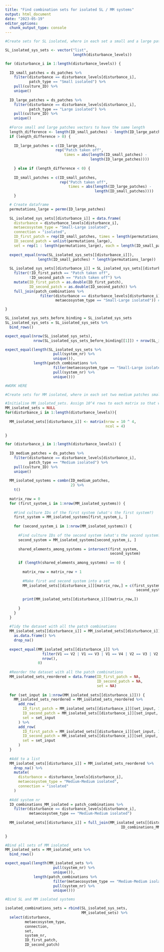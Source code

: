 ```yaml
---
title: "Find combination sets for isolated SL / MM systems"
output: html_document
date: "2023-05-19"
editor_options: 
  chunk_output_type: console
---
```


```r

#Create sets for SL isolated, where in each set a small and a large patches are paired differently. To do so, I keep the small patches on the same order and perform permutations on large patches.

SL_isolated_sys_sets <- vector("list",
                               length(disturbance_levels))

for (disturbance_i in 1:length(disturbance_levels)) {
  
  ID_small_patches = ds_patches %>%
    filter(disturbance == disturbance_levels[disturbance_i],
           patch_type == "Small isolated") %>%
    pull(culture_ID) %>%
    unique()
  
  ID_large_patches = ds_patches %>%
    filter(disturbance == disturbance_levels[disturbance_i],
           patch_type == "Large isolated") %>%
    pull(culture_ID) %>%
    unique()
  
  #Force small and large patches vectors to have the same length
  length_difference <- length(ID_small_patches) - length(ID_large_patches)
  if (length_difference > 0) {
    
    ID_large_patches = c(ID_large_patches,
                       rep("Patch taken off",
                           times = abs(length(ID_small_patches) - 
                                       length(ID_large_patches))))
    
    } else if (length_difference < 0) {
      
    ID_small_patches = c(ID_small_patches,
                         rep("Patch taken off",
                             times = abs(length(ID_large_patches) - 
                                         length(ID_small_patches))))
    }

  # Create dataframe
  permutations_large = permn(ID_large_patches)
  
  SL_isolated_sys_sets[[disturbance_i]] = data.frame(
    disturbance = disturbance_levels[disturbance_i],
    metaecosystem_type = "Small-Large isolated",
    connection = "isolated",
    ID_first_patch = rep(ID_small_patches, times = length(permutations_large)),
    ID_second_patch = unlist(permutations_large),
    set = rep(1 : length(permutations_large), each = length(ID_small_patches)))
  
  expect_equal(nrow(SL_isolated_sys_sets[[disturbance_i]]),
               length(ID_small_patches) * length(permutations_large))
  
  SL_isolated_sys_sets[[disturbance_i]] = SL_isolated_sys_sets[[disturbance_i]] %>%
    filter(!ID_first_patch == "Patch taken off",
           !ID_second_patch == "Patch taken off") %>%
    mutate(ID_first_patch = as.double(ID_first_patch),
           ID_second_patch = as.double(ID_second_patch)) %>%
    full_join(patch_combinations %>%
                filter(disturbance == disturbance_levels[disturbance_i], 
                       metaecosystem_type == "Small-Large isolated")) #Add system_nr & patches_combined

}

SL_isolated_sys_sets_before_binding = SL_isolated_sys_sets
SL_isolated_sys_sets = SL_isolated_sys_sets %>%
  bind_rows()
```

```r
expect_equal(nrow(SL_isolated_sys_sets),
             nrow(SL_isolated_sys_sets_before_binding[[1]]) + nrow(SL_isolated_sys_sets_before_binding[[2]]))

expect_equal(length(SL_isolated_sys_sets %>% 
                      pull(system_nr) %>% 
                      unique()),
             length(patch_combinations %>%
                      filter(metaecosystem_type == "Small-Large isolated") %>%
                      pull(system_nr) %>%
                      unique()))
```

```r

#WORK HERE

#Create sets for MM isolated, where in each set two medium patches small are paired differently. To do so, I ... 

#Initialise MM_isolated_sets. Assign 10^4 rows to each matrix so that we have enough rows not to run out of them when we try to assign values to them. Assign 4 columns which will include culture_ID of the first system, second culture_ID of the fist system, culture_ID of the second system, and second culture_ID of the second system.  
MM_isolated_sets = NULL
for(disturbance_i in 1:length(disturbance_levels)){
  
  MM_isolated_sets[[disturbance_i]] <- matrix(nrow = 10 ^ 4, 
                                              ncol = 4)
  
}

for (disturbance_i in 1:length(disturbance_levels)) {
  
  ID_medium_patches = ds_patches %>%
    filter(disturbance == disturbance_levels[disturbance_i],
           patch_type == "Medium isolated") %>%
    pull(culture_ID) %>%
    unique()
  
  MM_isolated_systems = combn(ID_medium_patches, 
                              2) %>%
    t()
  
  matrix_row = 0
  for (first_system_i in 1:nrow(MM_isolated_systems)) {
    
    #Find culture IDs of the first system (what's the first system?)
    first_system = MM_isolated_systems[first_system_i, ]
    
    for (second_system_i in 1:nrow(MM_isolated_systems)) {
      
      #Find culture IDs of the second system (what's the second system?)
      second_system = MM_isolated_systems[second_system_i, ]
      
      shared_elements_among_systems = intersect(first_system,
                                                second_system)
      
      if (length(shared_elements_among_systems) == 0) {
        
        matrix_row = matrix_row + 1
        
        #Make first and second system into a set
        MM_isolated_sets[[disturbance_i]][matrix_row,] = c(first_system,
                                                            second_system)
        
        print(MM_isolated_sets[[disturbance_i]][matrix_row,])
        
      }
    }
  }
  
  #Tidy the dataset with all the patch combinations
  MM_isolated_sets[[disturbance_i]] = MM_isolated_sets[[disturbance_i]] %>%
    as.data.frame() %>%
    drop_na()
  
  expect_equal(MM_isolated_sets[[disturbance_i]] %>% 
                 filter(V1 == V2 | V1 == V3 | V1 == V4 | V2 == V3 | V2 == V4 | V3 == V4) %>% 
                 nrow(),
               0)
  
  #Reorder the dataset with all the patch combinations
  MM_isolated_sets_reordered = data.frame(ID_first_patch = NA,
                                          ID_second_patch = NA,
                                          set = NA)
  
  for (set_input in 1:nrow(MM_isolated_sets[[disturbance_i]])) {
    MM_isolated_sets_reordered = MM_isolated_sets_reordered %>%
      add_row(
        ID_first_patch = MM_isolated_sets[[disturbance_i]][set_input, 1],
        ID_second_patch = MM_isolated_sets[[disturbance_i]][set_input, 2],
        set = set_input
      ) %>%
      add_row(
        ID_first_patch = MM_isolated_sets[[disturbance_i]][set_input, 3],
        ID_second_patch = MM_isolated_sets[[disturbance_i]][set_input, 4],
        set = set_input
      )
  }
  
  #Add to a list
  MM_isolated_sets[[disturbance_i]] = MM_isolated_sets_reordered %>%
    drop_na() %>%
    mutate(
      disturbance = disturbance_levels[disturbance_i],
      metaecosystem_type = "Medium-Medium isolated",
      connection = "isolated"
    )
  
  #Add system nr
  ID_combinations_MM_isolated = patch_combinations %>%
    filter(disturbance == disturbance_levels[disturbance_i],
           metaecosystem_type == "Medium-Medium isolated")
  
  MM_isolated_sets[[disturbance_i]] = full_join(MM_isolated_sets[[disturbance_i]],
                                                     ID_combinations_MM_isolated)
  
}

#Bind all sets of MM isolated
MM_isolated_sets = MM_isolated_sets %>%
  bind_rows()
```

```r
expect_equal(length(MM_isolated_sets %>%
                      pull(system_nr) %>%
                      unique()),
             length(patch_combinations %>%
                      filter(metaecosystem_type == "Medium-Medium isolated") %>%
                      pull(system_nr) %>%
                      unique()))
```

```r

#Bind SL and MM isolated systems

isolated_combinations_sets = rbind(SL_isolated_sys_sets, 
                                   MM_isolated_sets) %>%
  select(disturbance,
         metaecosystem_type,
         connection,
         set,
         system_nr,
         ID_first_patch,
         ID_second_patch)
```
